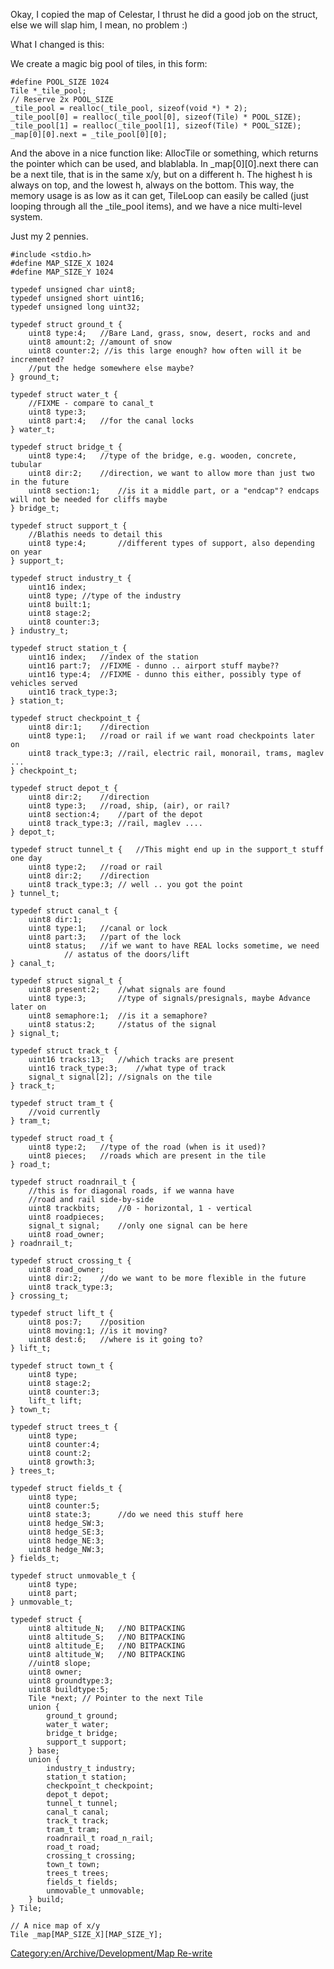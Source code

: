 Okay, I copied the map of Celestar, I thrust he did a good job on the struct, else we will slap him, I mean, no problem :)

What I changed is this:

We create a magic big pool of tiles, in this form:

<pre>
#define POOL_SIZE 1024
Tile *_tile_pool;
// Reserve 2x POOL_SIZE
_tile_pool = realloc(_tile_pool, sizeof(void *) * 2);
_tile_pool[0] = realloc(_tile_pool[0], sizeof(Tile) * POOL_SIZE);
_tile_pool[1] = realloc(_tile_pool[1], sizeof(Tile) * POOL_SIZE);
_map[0][0].next = _tile_pool[0][0];
</pre>

And the above in a nice function like: AllocTile or something, which returns the pointer which can be used, and blablabla. In _map[0][0].next there can be a next tile, that is in the same x/y, but on a different h. The highest h is always on top, and the lowest h, always on the bottom. This way, the memory usage is as low as it can get, TileLoop can easily be called (just looping through all the _tile_pool items), and we have a nice multi-level system.

Just my 2 pennies.

<pre>
#include <stdio.h>
#define MAP_SIZE_X 1024
#define MAP_SIZE_Y 1024

typedef unsigned char uint8;
typedef unsigned short uint16;
typedef unsigned long uint32;

typedef struct ground_t {
	uint8 type:4;	//Bare Land, grass, snow, desert, rocks and and
	uint8 amount:2;	//amount of snow 
	uint8 counter:2; //is this large enough? how often will it be incremented?
	//put the hedge somewhere else maybe?
} ground_t;

typedef struct water_t {
	//FIXME - compare to canal_t
	uint8 type:3;
	uint8 part:4;	//for the canal locks
} water_t;

typedef struct bridge_t {
	uint8 type:4;	//type of the bridge, e.g. wooden, concrete, tubular
	uint8 dir:2;	//direction, we want to allow more than just two in the future
	uint8 section:1;	//is it a middle part, or a "endcap"? endcaps will not be needed for cliffs maybe
} bridge_t;

typedef struct support_t {
	//Blathis needs to detail this
	uint8 type:4;		//different types of support, also depending on year
} support_t;

typedef struct industry_t {
	uint16 index;
	uint8 type;	//type of the industry
	uint8 built:1;
	uint8 stage:2;
	uint8 counter:3;
} industry_t;

typedef struct station_t {
	uint16 index;	//index of the station
	uint16 part:7;	//FIXME - dunno .. airport stuff maybe??
	uint16 type:4;	//FIXME - dunno this either, possibly type of vehicles served
	uint16 track_type:3;
} station_t;

typedef struct checkpoint_t {
	uint8 dir:1;	//direction
	uint8 type:1;	//road or rail if we want road checkpoints later on
	uint8 track_type:3;	//rail, electric rail, monorail, trams, maglev ...
} checkpoint_t;

typedef struct depot_t {
	uint8 dir:2;	//direction
	uint8 type:3;	//road, ship, (air), or rail?
	uint8 section:4;	//part of the depot
	uint8 track_type:3;	//rail, maglev ....
} depot_t;

typedef struct tunnel_t {	//This might end up in the support_t stuff one day
	uint8 type:2;	//road or rail 
	uint8 dir:2;	//direction
	uint8 track_type:3;	// well .. you got the point
} tunnel_t;

typedef struct canal_t {
	uint8 dir:1;
	uint8 type:1;	//canal or lock
	uint8 part:3;	//part of the lock
	uint8 status;	//if we want to have REAL locks sometime, we need 
			// astatus of the doors/lift
} canal_t;

typedef struct signal_t {
	uint8 present:2;	//what signals are found
	uint8 type:3;		//type of signals/presignals, maybe Advance later on
	uint8 semaphore:1;	//is it a semaphore?
	uint8 status:2;		//status of the signal
} signal_t;

typedef struct track_t {
	uint16 tracks:13;	//which tracks are present
	uint16 track_type:3;	//what type of track
	signal_t signal[2];	//signals on the tile
} track_t;

typedef struct tram_t {
	//void currently
} tram_t;

typedef struct road_t {
	uint8 type:2;	//type of the road (when is it used)?
	uint8 pieces;	//roads which are present in the tile
} road_t;

typedef struct roadnrail_t {
	//this is for diagonal roads, if we wanna have
	//road and rail side-by-side
	uint8 trackbits;	//0 - horizontal, 1 - vertical
	uint8 roadpieces;
	signal_t signal;	//only one signal can be here
	uint8 road_owner;
} roadnrail_t;

typedef struct crossing_t {
	uint8 road_owner;	
	uint8 dir:2;	//do we want to be more flexible in the future
	uint8 track_type:3; 
} crossing_t;

typedef struct lift_t {
	uint8 pos:7;	//position
	uint8 moving:1;	//is it moving?
	uint8 dest:6;	//where is it going to?
} lift_t;

typedef struct town_t {
	uint8 type;
	uint8 stage:2;
	uint8 counter:3;
	lift_t lift;
} town_t;
	
typedef struct trees_t {
	uint8 type;
	uint8 counter:4;
	uint8 count:2;
	uint8 growth:3;
} trees_t;

typedef struct fields_t {
	uint8 type;
	uint8 counter:5;
	uint8 state:3;		//do we need this stuff here 
	uint8 hedge_SW:3;
	uint8 hedge_SE:3;
	uint8 hedge_NE:3;
	uint8 hedge_NW:3;
} fields_t;

typedef struct unmovable_t {
	uint8 type;
	uint8 part;
} unmovable_t;

typedef struct {
	uint8 altitude_N;	//NO BITPACKING
	uint8 altitude_S;	//NO BITPACKING
	uint8 altitude_E;	//NO BITPACKING
	uint8 altitude_W;	//NO BITPACKING
	//uint8 slope;
	uint8 owner;
	uint8 groundtype:3;
	uint8 buildtype:5;
	Tile *next; // Pointer to the next Tile
	union {
		ground_t ground;
		water_t water;
		bridge_t bridge;
		support_t support;
	} base;
	union {
		industry_t industry;
		station_t station;
		checkpoint_t checkpoint;
		depot_t depot;
		tunnel_t tunnel;
		canal_t canal;
		track_t track;
		tram_t tram;
		roadnrail_t road_n_rail;
		road_t road;
		crossing_t crossing;
		town_t town;
		trees_t trees;
		fields_t fields;
		unmovable_t unmovable;
	} build;
} Tile;

// A nice map of x/y
Tile _map[MAP_SIZE_X][MAP_SIZE_Y];

</pre>

[[Category:en/Archive/Development/Map Re-write]]